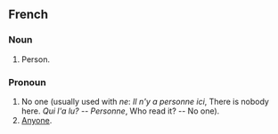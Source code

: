 ==French==

===Noun===
#Person.

===Pronoun===
#No one (usually used with ''ne'': ''Il n'y a personne ici'', There is nobody here.  ''Qui l'a lu? -- Personne'', Who read it? -- No one).
#[[Anyone]].